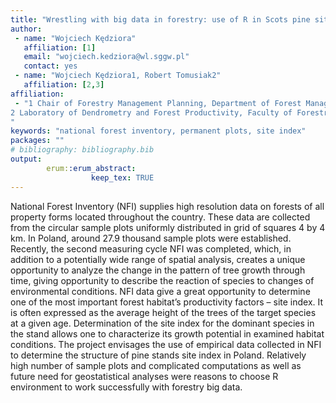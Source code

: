 ```yaml
---
title: "Wrestling with big data in forestry: use of R in Scots pine site index analysis."
author:
 - name: "Wojciech Kędziora"
   affiliation: [1]
   email: "wojciech.kedziora@wl.sggw.pl"
   contact: yes
 - name: "Wojciech Kędziora1, Robert Tomusiak2"
   affiliation: [2,3]
affiliation:
 - "1 Chair of Forestry Management Planning, Department of Forest Management Planning, Geomatics and Forest Economics, Faculty of Forestry, Warsaw University of Life Sciences – SGGW, Poland.
2 Laboratory of Dendrometry and Forest Productivity, Faculty of Forestry, Warsaw University of Life Sciences – SGGW, Poland.
"
keywords: "national forest inventory, permanent plots, site index"
packages: ""
# bibliography: bibliography.bib
output:  
        erum::erum_abstract:
                  keep_tex: TRUE
---
```


National Forest Inventory (NFI) supplies high resolution data on forests
of all property forms located throughout the country. These data are
collected from the circular sample plots uniformly distributed in grid
of squares 4 by 4 km. In Poland, around 27.9 thousand sample plots were
established. Recently, the second measuring cycle NFI was completed,
which, in addition to a potentially wide range of spatial analysis,
creates a unique opportunity to analyze the change in the pattern of
tree growth through time, giving opportunity to describe the reaction of
species to changes of environmental conditions. NFI data give a great
opportunity to determine one of the most important forest habitat’s
productivity factors – site index. It is often expressed as the average
height of the trees of the target species at a given age. Determination
of the site index for the dominant species in the stand allows one to
characterize its growth potential in examined habitat conditions. The
project envisages the use of empirical data collected in NFI to
determine the structure of pine stands site index in Poland. Relatively
high number of sample plots and complicated computations as well as
future need for geostatistical analyses were reasons to choose R
environment to work successfully with forestry big data.

<!--  -->
<!--  -->
<!--  -->
